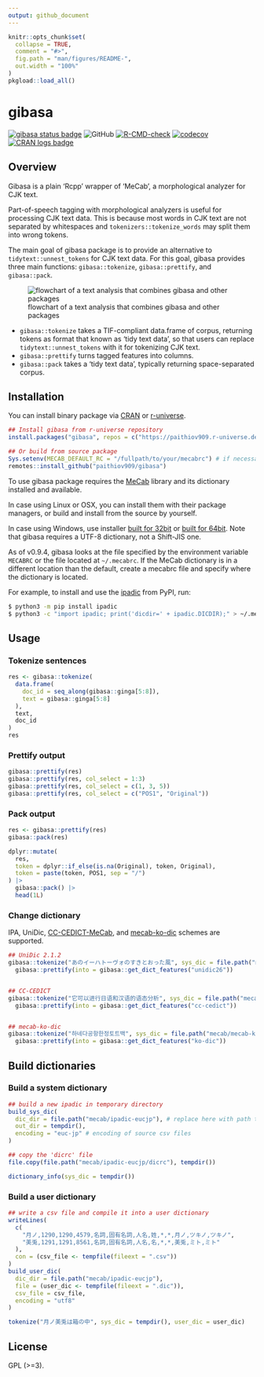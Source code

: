 ```yaml
---
output: github_document
---
```


<!-- README.md is generated from README.Rmd. Please edit that file -->

```r
knitr::opts_chunk$set(
  collapse = TRUE,
  comment = "#>",
  fig.path = "man/figures/README-",
  out.width = "100%"
)
pkgload::load_all()
```

# gibasa

<!-- badges: start -->
[![gibasa status badge](https://paithiov909.r-universe.dev/badges/gibasa)](https://paithiov909.r-universe.dev)
![GitHub](https://img.shields.io/github/license/paithiov909/gibasa)
[![R-CMD-check](https://github.com/paithiov909/gibasa/workflows/R-CMD-check/badge.svg)](https://github.com/paithiov909/gibasa/actions)
[![codecov](https://codecov.io/gh/paithiov909/gibasa/branch/main/graph/badge.svg)](https://app.codecov.io/gh/paithiov909/gibasa)
[![CRAN logs badge](https://cranlogs.r-pkg.org/badges/gibasa)](https://cran.r-project.org/package=gibasa)
<!-- badges: end -->

## Overview

Gibasa is a plain 'Rcpp' wrapper of 'MeCab', a morphological analyzer for CJK text.

Part-of-speech tagging with morphological analyzers is useful for processing CJK text data. This is because most words in CJK text are not separated by whitespaces and `tokenizers::tokenize_words` may split them into wrong tokens.

The main goal of gibasa package is to provide an alternative to `tidytext::unnest_tokens` for CJK text data. For this goal, gibasa provides three main functions: `gibasa::tokenize`, `gibasa::prettify`, and `gibasa::pack`.

![flowchart of a text analysis that combines gibasa and other packages](man/figures/tidytext_fig5_1_mod.drawio.png)

- `gibasa::tokenize` takes a TIF-compliant data.frame of corpus, returning tokens as format that known as 'tidy text data', so that users can replace `tidytext::unnest_tokens` with it for tokenizing CJK text.
- `gibasa::prettify` turns tagged features into columns.
- `gibasa::pack` takes a 'tidy text data', typically returning space-separated corpus.

## Installation

You can install binary package via [CRAN](https://cran.r-project.org/package=gibasa) or [r-universe](https://paithiov909.r-universe.dev/gibasa).

```r
## Install gibasa from r-universe repository
install.packages("gibasa", repos = c("https://paithiov909.r-universe.dev", "https://cloud.r-project.org"))

## Or build from source package
Sys.setenv(MECAB_DEFAULT_RC = "/fullpath/to/your/mecabrc") # if necessary
remotes::install_github("paithiov909/gibasa")
```

To use gibasa package requires the [MeCab](https://taku910.github.io/mecab/) library and its dictionary installed and available.

In case using Linux or OSX, you can install them with their package managers, or build and install from the source by yourself.

In case using Windows, use installer [built for 32bit](https://drive.google.com/uc?export=download&id=0B4y35FiV1wh7WElGUGt6ejlpVXc) or [built for 64bit](https://github.com/ikegami-yukino/mecab/releases/tag/v0.996.2). Note that gibasa requires a UTF-8 dictionary, not a Shift-JIS one.

As of v0.9.4, gibasa looks at the file specified by the environment variable `MECABRC` or the file located at `~/.mecabrc`. If the MeCab dictionary is in a different location than the default, create a mecabrc file and specify where the dictionary is located.

For example, to install and use the [ipadic](https://pypi.org/project/ipadic/) from PyPI, run:

```sh
$ python3 -m pip install ipadic
$ python3 -c "import ipadic; print('dicdir=' + ipadic.DICDIR);" > ~/.mecabrc
```

## Usage

### Tokenize sentences

```r
res <- gibasa::tokenize(
  data.frame(
    doc_id = seq_along(gibasa::ginga[5:8]),
    text = gibasa::ginga[5:8]
  ),
  text,
  doc_id
)
res
```

### Prettify output

```r
gibasa::prettify(res)
gibasa::prettify(res, col_select = 1:3)
gibasa::prettify(res, col_select = c(1, 3, 5))
gibasa::prettify(res, col_select = c("POS1", "Original"))
```

### Pack output

```r
res <- gibasa::prettify(res)
gibasa::pack(res)

dplyr::mutate(
  res,
  token = dplyr::if_else(is.na(Original), token, Original),
  token = paste(token, POS1, sep = "/")
) |>
  gibasa::pack() |>
  head(1L)
```

### Change dictionary

IPA, UniDic, [CC-CEDICT-MeCab](https://github.com/ueda-keisuke/CC-CEDICT-MeCab), and [mecab-ko-dic](https://bitbucket.org/eunjeon/mecab-ko-dic/src/master/) schemes are supported.

```r
## UniDic 2.1.2
gibasa::tokenize("あのイーハトーヴォのすきとおった風", sys_dic = file.path("mecab/unidic-lite")) |>
  gibasa::prettify(into = gibasa::get_dict_features("unidic26"))


## CC-CEDICT
gibasa::tokenize("它可以进行日语和汉语的语态分析", sys_dic = file.path("mecab/cc-cedict")) |>
  gibasa::prettify(into = gibasa::get_dict_features("cc-cedict"))


## mecab-ko-dic
gibasa::tokenize("하네다공항한정토트백", sys_dic = file.path("mecab/mecab-ko-dic")) |>
  gibasa::prettify(into = gibasa::get_dict_features("ko-dic"))
```

## Build dictionaries

### Build a system dictionary

```r
## build a new ipadic in temporary directory
build_sys_dic(
  dic_dir = file.path("mecab/ipadic-eucjp"), # replace here with path to your source dictionary
  out_dir = tempdir(),
  encoding = "euc-jp" # encoding of source csv files
)

## copy the 'dicrc' file
file.copy(file.path("mecab/ipadic-eucjp/dicrc"), tempdir())

dictionary_info(sys_dic = tempdir())
```

### Build a user dictionary

```r
## write a csv file and compile it into a user dictionary
writeLines(
  c(
    "月ノ,1290,1290,4579,名詞,固有名詞,人名,姓,*,*,月ノ,ツキノ,ツキノ",
    "美兎,1291,1291,8561,名詞,固有名詞,人名,名,*,*,美兎,ミト,ミト"
  ),
  con = (csv_file <- tempfile(fileext = ".csv"))
)
build_user_dic(
  dic_dir = file.path("mecab/ipadic-eucjp"),
  file = (user_dic <- tempfile(fileext = ".dic")),
  csv_file = csv_file,
  encoding = "utf8"
)

tokenize("月ノ美兎は箱の中", sys_dic = tempdir(), user_dic = user_dic)
```

## License

GPL (>=3).
